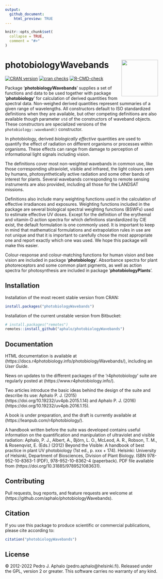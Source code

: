 ```yaml
---
output:
  github_document:
    html_preview: TRUE
---
```


```r
knitr::opts_chunk$set(
  collapse = TRUE,
  comment = "#>"
)
```

# photobiologyWavebands <img src="man/figures/logo.png" align="right" width="120" />

<!-- badges: start -->
[![CRAN version](https://www.r-pkg.org/badges/version-last-release/photobiologyWavebands)](https://cran.r-project.org/package=photobiologyWavebands) 
[![cran checks](https://cranchecks.info/badges/worst/photobiologyWavebands)](https://cran.r-project.org/web/checks/check_results_photobiologyWavebands.html)
[![R-CMD-check](https://github.com/aphalo/photobiologyWavebands/workflows/R-CMD-check/badge.svg)](https://github.com/aphalo/photobiologyWavebands/actions)
<!-- badges: end -->

Package '**photobiologyWavebands**' supplies a set of functions and data to be used together with package '**photobiology**' for calculation of derived quantities from spectral data. Non-weighed derived quantities represent summaries of a given range of wavelengths. All constructors default to ISO standardized definitions when they are available, but other competing definitions are also available though parameter `std` of the constructors of waveband objects. These constructors are specialized versions of the `photobiology::waveband()` constructor.

In photobiology, derived _biologically effective_ quantities are used to quantify the effect of radiation on different organisms or processes within organisms. These effects can range from damage to perception of informational light signals including vision. 

The definitions cover most non-weighted wavebands in common use, like those corresponding ultraviolet, visible and infrared, the light colours seen by humans, photosynthetically active radiation and some other bands of interest for plants. Several wavebands corresponding to remote sensing instruments are also provided, including all those for the LANDSAT missions.

Definitions also include many weighting functions used in the calculation of effective irradiances and exposures. Weighting functions included in the package are several biological spectral weighting functions (BSWFs) used to estimate effective UV doses. Except for the definition of the erythemal and vitamin-D action spectra for which definitions standardized by CIE exist, the default formulation is one commonly used. It is important to keep in mind that mathematical formulations and extrapolation rules in use are not unique and that it is important to carefully chose the most appropriate one and report exactly which one was used. We hope this package will make this easier.

Colour-response and colour-matching functions for human vision and bee vision are included in package '**photobiology**'. Absorbance spectra for plant photoreceptors and some common plant pigments, as well as action spectra for photosynthesis are included in package '**photobiologyPlants**'.

## Installation

Installation of the most recent stable version from CRAN:

```r
install.packages("photobiologyWavebands")
```

Installation of the current unstable version from Bitbucket:

```r
# install.packages("remotes")
remotes::install_github("aphalo/photobiologyWavebands")
```

## Documentation 

HTML documentation is available at (https://docs.r4photobiology.info/photobiologyWavebands/), including an _User Guide_.

News on updates to the different packages of the 'r4photobiology' suite are regularly posted at (https://www.r4photobiology.info/).

Two articles introduce the basic ideas behind the design of the suite and describe its use:
Aphalo P. J. (2015) (https://doi.org/10.19232/uv4pb.2015.1.14) and Aphalo P. J. (2016)  (https://doi.org/10.19232/uv4pb.2016.1.15).

A book is under preparation, and the draft is currently available at (https://leanpub.com/r4photobiology/).

A handbook written before the suite was developed contains useful information on the quantification and manipulation of ultraviolet and visible radiation:
Aphalo, P. J., Albert, A., Björn, L. O., McLeod, A. R., Robson, T. M., & Rosenqvist, E. (Eds.) (2012) Beyond the Visible: A handbook of best practice in plant UV photobiology (1st ed., p. xxx + 174). Helsinki: University of Helsinki, Department of Biosciences, Division of Plant Biology. ISBN 978-952-10-8363-1 (PDF), 978-952-10-8362-4 (paperback). PDF file available from (https://doi.org/10.31885/9789521083631).

## Contributing

Pull requests, bug reports, and feature requests are welcome at (https://github.com/aphalo/photobiologyWavebands).

## Citation

If you use this package to produce scientific or commercial publications, please cite according to:

```r
citation("photobiologyWavebands")
```

## License

© 2012-2022 Pedro J. Aphalo (pedro.aphalo@helsinki.fi). Released under the GPL, version 2 or greater. This software carries no warranty of any kind.


